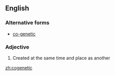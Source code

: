 ==English==

===Alternative forms===
* [[co-genetic]]

===Adjective===
{{en-adj|-}}

# Created at the same time and place as another

[[zh:cogenetic]]